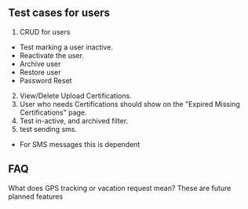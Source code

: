 ## Test cases for users

1. CRUD for users
- Test marking a user inactive. 
- Reactivate the user. 
- Archive user
- Restore user
- Password Reset
2. View/Delete Upload Certifications.
3. User who needs Certifications should show on the "Expired Missing Certifications" page. 
4. Test in-active, and archived filter. 
5. test sending sms. 
- For SMS messages this is dependent  

## FAQ


What does GPS tracking or vacation request mean?
These are future planned features
